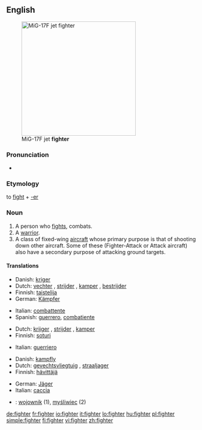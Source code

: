 ==English==
[[Image:MiG-17F Top View.JPG|thumb|right|300px|MiG-17F jet '''fighter''']]

===Pronunciation===
* {{rhymes|aɪtə(r)}}

===Etymology===
to [[fight]] + [[-er]]

===Noun===
{{en-noun}}

# A person who [[fight]]s, combats.
# A [[warrior]].
# A class of fixed-wing [[aircraft]] whose primary purpose is that of shooting down other aircraft. Some of these (Fighter-Attack or Attack aircraft) also have a secondary purpose of attacking ground targets.

====Translations====
{{trans-top|person who fights}}
* Danish: [[kriger]] {{c}}
* Dutch: [[vechter]] {{m}}, [[strijder]] {{m}}, [[kamper]] {{m}}, [[bestrijder]] {{m}} 
* Finnish: [[taistelija]]
* German: [[Kämpfer]] {{m}}
{{trans-mid}}
* Italian: [[combattente]] {{m|f}}
* Spanish: [[guerrero]], [[combatiente]] {{m}}
{{trans-bottom}}

{{trans-top|warrior}}
* Dutch: [[krijger]] {{m}}, [[strijder]] {{m}}, [[kamper]] {{m}}
* Finnish: [[soturi]]
{{trans-mid}}
* Italian: [[guerriero]] {{m}}
{{trans-bottom}}

{{trans-top|aircraft type}}
* Danish: [[kampfly]] {{n}}
* Dutch: [[gevechtsvliegtuig]] {{n}}, [[straaljager]]
* Finnish: [[hävittäjä]]
{{trans-mid}}
* German: [[Jäger]] {{m}}
* Italian: [[caccia]] {{m}}
{{trans-bottom}}

{{checktrans-top}}
* {{ttbc|Polish}}: [[wojownik]] {{m}} (1), [[myśliwiec]] {{m}} (2)
{{trans-bottom}}

[[de:fighter]]
[[fr:fighter]]
[[io:fighter]]
[[it:fighter]]
[[lo:fighter]]
[[hu:fighter]]
[[pl:fighter]]
[[simple:fighter]]
[[fi:fighter]]
[[vi:fighter]]
[[zh:fighter]]